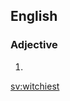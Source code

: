 ==English==

===Adjective===
{{head|en|adjective superlative form}}

# {{en-superlative of|witchy}}

[[sv:witchiest]]